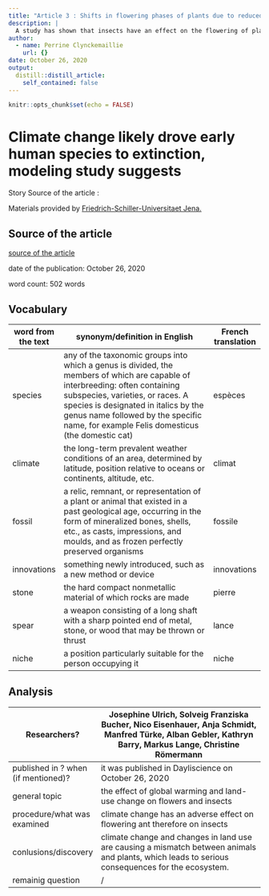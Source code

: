 ```yaml
---
title: "Article 3 : Shifts in flowering phases of plants due to reduced insect density"
description: |
  A study has shown that insects have an effect on the flowering of plants, climate change can have a harmful effect because it will change the life cycle of insects which will no longer coincide with the flowering period and therefore the plant could no longer be polinated.
author:
  - name: Perrine Clynckemaillie
    url: {}
date: October 26, 2020
output:
  distill::distill_article:
    self_contained: false
---
```


```r
knitr::opts_chunk$set(echo = FALSE)
```


# Climate change likely drove early human species to extinction, modeling study suggests
  
  
Story Source of the article : 
  
Materials provided by [ Friedrich-Schiller-Universitaet Jena.](https://www.uni-jena.de/)

## Source of the article
[source of the article](https://www.sciencedaily.com/releases/2020/10/201026095402.htm)
  
date of the publication: October 26, 2020
  
word count: 502 words  

## Vocabulary

| word from the text | synonym/definition in English                                                                                                                                                                                                                                                                           | French translation |
|--------------------|---------------------------------------------------------------------------------------------------------------------------------------------------------------------------------------------------------------------------------------------------------------------------------------------------------|--------------------|
| species            | any of the taxonomic groups into which a genus is divided,  the members of which are capable of interbreeding: often  containing subspecies, varieties, or races.  A species is designated in italics by the genus name followed  by the specific name, for example Felis domesticus (the domestic cat) | espèces            |
| climate            | the long-term prevalent weather conditions of an area,  determined by latitude, position relative to oceans or continents, altitude, etc.                                                                                                                                                               | climat             |
| fossil             | a relic, remnant, or representation of a plant or animal that existed  in a past geological age, occurring in the form of mineralized  bones, shells, etc., as casts, impressions, and moulds, and as  frozen perfectly preserved organisms                                                             | fossile            |
| innovations        | something newly introduced, such as a new method or device                                                                                                                                                                                                                                              | innovations        |
| stone              | the hard compact nonmetallic material of which rocks are made                                                                                                                                                                                                                                           | pierre             |
| spear              | a weapon consisting of a long shaft with a sharp pointed  end of metal, stone, or wood that may be thrown or thrust                                                                                                                                                                                     | lance              |
| niche              | a position particularly suitable for the person occupying it                                                                                                                                                                                                                                            | niche              |


## Analysis 

| Researchers?                        | Josephine Ulrich, Solveig Franziska Bucher, Nico Eisenhauer, Anja Schmidt, Manfred Türke, Alban Gebler, Kathryn Barry, Markus Lange, Christine Römermann |
|-------------------------------------|----------------------------------------------------------------------------------------------------------------------------------------------------------|
| published in ? when (if mentioned)? | it was published in Dayliscience on October 26, 2020                                                                                                     |
| general topic                       | the effect of global warming and land-use change on flowers and insects                                                                                  |
| procedure/what was examined         | climate change has an adverse effect on flowering ant therefore on insects                                                                               |
| conlusions/discovery                | climate change and changes in land use are causing a mismatch between animals and plants, which leads to serious consequences for the ecosystem.         |
| remainig question                   | /                                                                                                                                                        |
